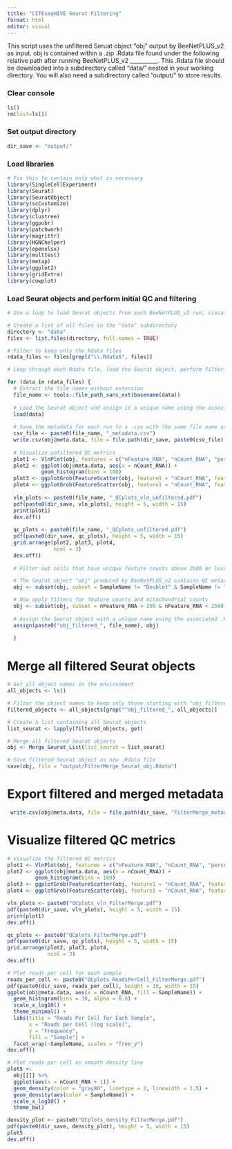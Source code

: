 ```yaml
---
title: "CITEseqHIVE Seurat Filtering"
format: html
editor: visual
---
```


This script uses the unfiltered Seruat object "obj" output by BeeNetPLUS_v2 as input. obj is contained within a .zip .Rdata file found under the following relative path after running BeeNetPLUS_v2 \_\_\_\_\_\_\_\_\_\_. This .Rdata file should be downloaded into a subdirectory called "data/" nested in your working directory. You will also need a subdirectory called "output/" to store results.

### Clear console

```r
ls()
rm(list=ls())
```

### Set output directory

```r
dir_save <- "output/"
```

### Load libraries

```r
# Fix this to contain only what is necessary
library(SingleCellExperiment)
library(Seurat)
library(SeuratObject)
library(scCustomize)
library(dplyr)
library(clustree)
library(ggpubr)
library(patchwork)
library(magrittr)
library(HGNChelper)
library(openxlsx)
library(multtest)
library(metap)
library(ggplot2)
library(gridExtra)
library(cowplot)
```

### Load Seurat objects and perform initial QC and filtering

```r
# Use a loop to load Seurat objects from each BeeNetPLUS_v2 run, visualize raw QC data, filter out low quality cells and merge the filtered data into a new Seurat object.

# Create a list of all files in the "data" subdirectory
directory <- "data"
files <- list.files(directory, full.names = TRUE)

# Filter to keep only the Rdata files
rdata_files <- files[grepl("\\.Rdata$", files)]

# Loop through each Rdata file, load the Seurat object, perform filtering, and merge into a new Seurat object

for (data in rdata_files) {
  # Extract the file names without extension 
  file_name <- tools::file_path_sans_ext(basename(data))
  
  # Load the Seurat object and assign it a unique name using the associated .Rdata file name
  load(data)
  
  # Save the metadata for each run to a .csv with the same file name as the original .Rdata file
  csv_file <- paste0(file_name, "_metadata.csv")
  write.csv(obj@meta.data, file = file.path(dir_save, paste0(csv_file)), row.names = TRUE, quote = FALSE)
  
  # Visualize unfiltered QC metrics
  plot1 <- VlnPlot(obj, features = c("nFeature_RNA", "nCount_RNA", "percent.mito"), ncol = 3, pt.size = 0)
  plot2 <- ggplot(obj@meta.data, aes(x = nCount_RNA)) +
           geom_histogram(bins = 100)
  plot3 <- ggplotGrob(FeatureScatter(obj, feature1 = "nCount_RNA", feature2 = "percent.mito"))
  plot4 <- ggplotGrob(FeatureScatter(obj, feature1 = "nCount_RNA", feature2 = "nFeature_RNA"))
  
  vln_plots <- paste0(file_name, "_QCplots_vln_unfiltered.pdf")
  pdf(paste0(dir_save, vln_plots), height = 5, width = 15)
  print(plot1)
  dev.off()
  
  qc_plots <- paste0(file_name, "_QCplots_unfiltered.pdf")
  pdf(paste0(dir_save, qc_plots), height = 5, width = 15)
  grid.arrange(plot2, plot3, plot4,
               ncol = 3)
  dev.off()
  
  # Filter out cells that have unique feature counts above 2500 or less than 200 and >15% mitochondrial counts

  # The Seurat object "obj" produced by BeeNetPLUS_v2 contains QC metadata based on HTODemux. Cells defined as "Doublet", "Negative", or "LQ" should also be filtered out. 
  obj <- subset(obj, subset = SampleName != "Doublet" & SampleName != "Negative" & SampleName != "LQ")

  # Now apply filters for feature counts and mitochondrial counts
  obj <- subset(obj, subset = nFeature_RNA > 200 & nFeature_RNA < 2500 & percent.mito < 0.15)
  
  # Assign the Seurat object with a unique name using the associated .Rdata file name
  assign(paste0("obj_filtered_", file_name), obj)
    
  }
```

# Merge all filtered Seurat objects

```r
# Get all object names in the environment
all_objects <- ls()

# Filter the object names to keep only those starting with "obj_filtered_"
filtered_objects <- all_objects[grep("^obj_filtered_", all_objects)]

# Create a list containing all Seurat objects
list_seurat <- lapply(filtered_objects, get)

# Merge all filtered Seurat objects
obj <- Merge_Seurat_List(list_seurat = list_seurat)

# Save filtered Seurat object as new .Rdata file
save(obj, file = "output/FilterMerge_Seurat_obj.Rdata")
```

# Export filtered and merged metadata

```r
 write.csv(obj@meta.data, file = file.path(dir_save, "FilterMerge_metadata.csv"), row.names = TRUE, quote = FALSE)
```

# Visualize filtered QC metrics

```r
# Visualize the filtered QC metrics
plot1 <- VlnPlot(obj, features = c("nFeature_RNA", "nCount_RNA", "percent.mito"), ncol = 3, pt.size = 0)
plot2 <- ggplot(obj@meta.data, aes(x = nCount_RNA)) +
         geom_histogram(bins = 100)
plot3 <- ggplotGrob(FeatureScatter(obj, feature1 = "nCount_RNA", feature2 = "percent.mito"))
plot4 <- ggplotGrob(FeatureScatter(obj, feature1 = "nCount_RNA", feature2 = "nFeature_RNA"))

vln_plots <- paste0("QCplots_vln_FilterMerge.pdf")
pdf(paste0(dir_save, vln_plots), height = 5, width = 15)
print(plot1)
dev.off()

qc_plots <- paste0("QCplots_FilterMerge.pdf")
pdf(paste0(dir_save, qc_plots), height = 5, width = 15)
grid.arrange(plot2, plot3, plot4,
             ncol = 3)
dev.off()

# Plot reads per cell for each sample
reads_per_cell <- paste0("QCplots_ReadsPerCell_FilterMerge.pdf")
pdf(paste0(dir_save, reads_per_cell), height = 15, width = 15)
ggplot(obj@meta.data, aes(x = nCount_RNA, fill = SampleName)) +
  geom_histogram(bins = 30, alpha = 0.6) +
  scale_x_log10() +
  theme_minimal() +
  labs(title = "Reads Per Cell for Each Sample",
       x = "Reads per Cell (log scale)",
       y = "Frequency",
       fill = "Sample") +
  facet_wrap(~SampleName, scales = "free_y")
dev.off()

# Plot reads per cell as smooth density line
plot5 <- 
  obj[[]] %>% 
  ggplot(aes(x = nCount_RNA + 1)) + 
  geom_density(color = "gray80", linetype = 2, linewidth = 1.5) + 
  geom_density(aes(color = SampleName)) +
  scale_x_log10() +
  theme_bw()

density_plot <- paste0("QCplots_density_FilterMerge.pdf")
pdf(paste0(dir_save, density_plot), height = 5, width = 15)
plot5
dev.off()

```

